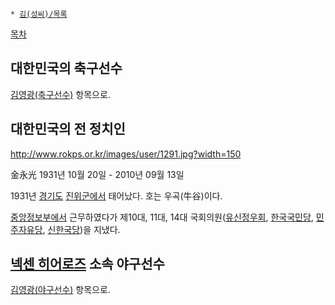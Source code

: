  * [[김(성씨)/목록]]

[[목차]]
== 대한민국의 축구선수 ==
[[김영광(축구선수)]] 항목으로.

== 대한민국의 전 정치인 ==
http://www.rokps.or.kr/images/user/1291.jpg?width=150

金永光
1931년 10월 20일 - 2010년 09월 13일

1931년 [[경기도]] [[평택시|진위군]]에서 태어났다. 호는 우곡(牛谷)이다.

[[중앙정보부]]에서 근무하였다가 제10대, 11대, 14대 국회의원([[유신정우회]], [[한국국민당]], [[민주자유당]], [[신한국당]])을 지냈다.

== [[넥센 히어로즈]] 소속 야구선수 ==
[[김영광(야구선수)]] 항목으로.
